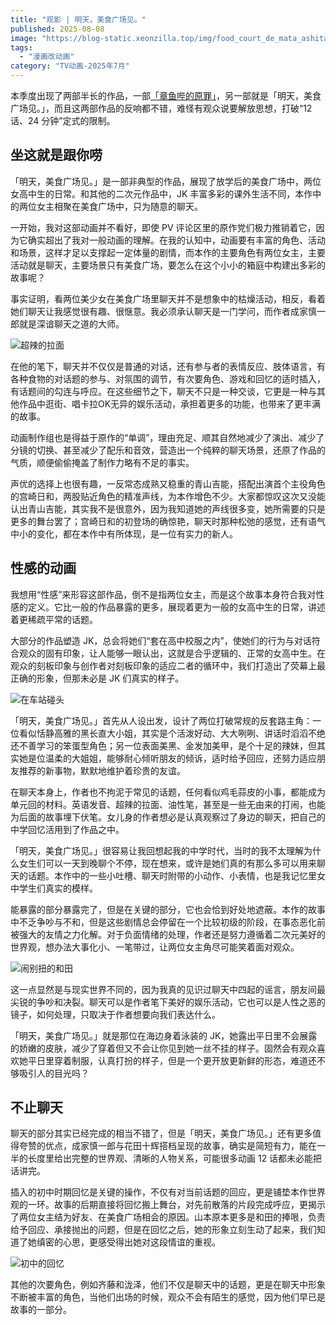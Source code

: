 ```yaml
---
title: "观影 | 明天，美食广场见。"
published: 2025-08-08
image: "https://blog-static.xeonzilla.top/img/food_court_de_mata_ashita/cover.avif"
tags: 
  - "漫画改动画"
category: "TV动画-2025年7月"
---
```

本季度出现了两部半长的作品，一部[「章鱼哔的原罪」](/posts/takopii_no_genzai/)，另一部就是「明天，美食广场见。」，而且这两部作品的反响都不错，难怪有观众说要解放思想，打破“12 话、24 分钟”定式的限制。

## 坐这就是跟你唠
「明天，美食广场见。」是一部非典型的作品，展现了放学后的美食广场中，两位女高中生的日常。和其他的二次元作品中，JK 丰富多彩的课外生活不同，本作中的两位女主相聚在美食广场中，只为随意的聊天。

一开始，我对这部动画并不看好，即使 PV 评论区里的原作党们极力推销着它，因为它确实超出了我对一般动画的理解。在我的认知中，动画要有丰富的角色、活动和场景，这样才足以支撑起一定体量的剧情，而本作的主要角色有两位女主，主要活动就是聊天，主要场景只有美食广场，要怎么在这个小小的箱庭中构建出多彩的故事呢？

事实证明，看两位美少女在美食广场里聊天并不是想象中的枯燥活动，相反，看着她们聊天让我感觉很有趣、很惬意。我必须承认聊天是一门学问，而作者成家慎一郎就是深谙聊天之道的大师。

![超辣的拉面](https://blog-static.xeonzilla.top/img/food_court_de_mata_ashita/01.avif "超辣的拉面")

在他的笔下，聊天并不仅仅是普通的对话，还有参与者的表情反应、肢体语言，有各种食物的对话题的参与、对氛围的调节，有次要角色、游戏和回忆的适时插入，有话题间的勾连与呼应。在这些细节之下，聊天不只是一种交谈，它更是一种与其他作品中逛街、唱卡拉OK无异的娱乐活动，承担着更多的功能，也带来了更丰满的故事。

动画制作组也是得益于原作的“单调”，理由充足、顺其自然地减少了演出、减少了分镜的切换、甚至减少了配乐和音效，营造出一个纯粹的聊天场景，还原了作品的气质，顺便偷偷掩盖了制作力略有不足的事实。

声优的选择上也很有趣，一反常态成熟又稳重的青山吉能，搭配出演首个主役角色的宫崎日和，两股贴近角色的精准声线，为本作增色不少。大家都惊叹这次又没能认出青山吉能，其实我不是很意外，因为我知道她的声线很多变，她所需要的只是更多的舞台罢了；宫崎日和的初登场的确惊艳，聊天时那种松弛的感觉，还有语气中小的变化，都在本作中有所体现，是一位有实力的新人。

## 性感的动画
我想用“性感”来形容这部作品，倒不是指两位女主，而是这个故事本身符合我对性感的定义。它比一般的作品暴露的更多，展现着更为一般的女高中生的日常，讲述着更稀疏平常的话题。

大部分的作品塑造 JK，总会将她们“套在高中校服之内”，使她们的行为与对话符合观众的固有印象，让人能够一眼认出，这就是合乎逻辑的、正常的女高中生。在观众的刻板印象与创作者对刻板印象的适应二者的循环中，我们打造出了荧幕上最正确的形象，但那未必是 JK 们真实的样子。

![在车站碰头](https://blog-static.xeonzilla.top/img/food_court_de_mata_ashita/02.avif "在车站碰头")

「明天，美食广场见。」首先从人设出发，设计了两位打破常规的反套路主角：一位看似恬静高雅的黑长直大小姐，其实是个活泼好动、大大咧咧、讲话时滔滔不绝还不善学习的笨蛋型角色；另一位表面美黑、金发加美甲，是个十足的辣妹，但其实她是位温柔的大姐姐，能够耐心倾听朋友的倾诉，适时给予回应，还努力适应朋友推荐的新事物，默默地维护着珍贵的友谊。

在聊天本身上，作者也不拘泥于常见的话题，任何看似鸡毛蒜皮的小事，都能成为单元回的材料。英语发音、超辣的拉面、油性笔，甚至是一些无由来的打闹，也能为后面的故事埋下伏笔。女儿身的作者想必是认真观察过了身边的聊天，把自己的中学回忆活用到了作品之中。

「明天，美食广场见。」很容易让我回想起我的中学时代，当时的我不太理解为什么女生们可以一天到晚聊个不停，现在想来，或许是她们真的有那么多可以用来聊天的话题。本作中的一些小吐槽、聊天时附带的小动作、小表情，也是我记忆里女中学生们真实的模样。

能暴露的部分暴露完了，但是在关键的部分，它也会恰到好处地遮蔽。本作的故事中不乏争吵与不和，但是这些剧情总会停留在一个比较初级的阶段，在事态恶化前被强大的友情之力化解。对于负面情绪的处理，作者还是努力遵循着二次元美好的世界观，想办法大事化小、一笔带过，让两位女主角尽可能笑着面对观众。

![闹别扭的和田](https://blog-static.xeonzilla.top/img/food_court_de_mata_ashita/03.avif "闹别扭的和田")

这一点显然是与现实世界不同的，因为我真的见识过聊天中四起的谣言，朋友间最尖锐的争吵和决裂。聊天可以是作者笔下美好的娱乐活动，它也可以是人性之恶的镜子，如何处理，只取决于作者想要向我们表达什么。

「明天，美食广场见。」就是那位在海边身着泳装的 JK，她露出平日里不会展露的娇嫩的皮肤，减少了穿着但又不会让你见到她一丝不挂的样子。固然会有观众喜欢她平日里穿着制服，认真打扮的样子，但是一个更开放更新鲜的形态，难道还不够吸引人的目光吗？

## 不止聊天
聊天的部分其实已经完成的相当不错了，但是「明天，美食广场见。」还有更多值得夸赞的优点，成家慎一郎与花田十辉搭档呈现的故事，确实是简短有力，能在一半的长度里给出完整的世界观、清晰的人物关系，可能很多动画 12 话都未必能把话讲完。

插入的初中时期回忆是关键的操作，不仅有对当前话题的回应，更是铺垫本作世界观的一环。故事的后期直接将回忆搬上舞台，对先前散落的片段完成呼应，更揭示了两位女主结为好友、在美食广场相会的原因。山本原本更多是和田的捧哏，负责给予回应、承接抛出的问题，但是在回忆之后，她的形象立刻生动了起来，我们知道了她缜密的心思，更感受得出她对这段情谊的重视。

![初中的回忆](https://blog-static.xeonzilla.top/img/food_court_de_mata_ashita/04.avif "初中的回忆")

其他的次要角色，例如齐藤和泷泽，他们不仅是聊天中的话题，更是在聊天中形象不断被丰富的角色，当他们出场的时候，观众不会有陌生的感觉，因为他们早已是故事的一部分。
